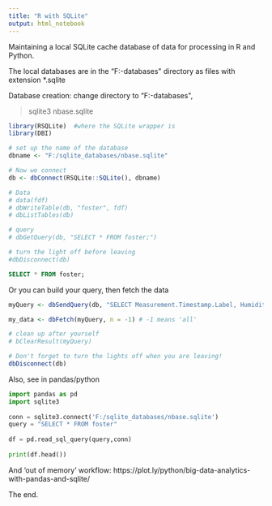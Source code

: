 ---
title: "R with SQLite"
output: html_notebook
---

Maintaining a local SQLite cache database of data for processing in R and Python.

The local databases are in the "F:\sqlite-databases\" directory as files with extension *.sqlite

Database creation: change directory to "F:\sqlite-databases\", 

>sqlite3 nbase.sqlite



```{r}
library(RSQLite)  #where the SQLite wrapper is
library(DBI)

# set up the name of the database
dbname <- "F:/sqlite_databases/nbase.sqlite"

# Now we connect
db <- dbConnect(RSQLite::SQLite(), dbname)

# Data
# data(fdf)
# dbWriteTable(db, "foster", fdf)
# dbListTables(db)

# query
# dbGetQuery(db, "SELECT * FROM foster;")

# turn the light off before leaving
#dbDisconnect(db)
```
```{sql connection=db}
SELECT * FROM foster;
```

Or you can build your query, then fetch the data

```{r}

myQuery <- dbSendQuery(db, "SELECT Measurement.Timestamp.Label, Humidity FROM foster")

my_data <- dbFetch(myQuery, n = -1) # -1 means 'all'

# clean up after yourself 
# bClearResult(myQuery)

# Don't forget to turn the lights off when you are leaving!
dbDisconnect(db)
```

Also, see in pandas/python

```{python}
import pandas as pd
import sqlite3
 
conn = sqlite3.connect('F:/sqlite_databases/nbase.sqlite')
query = "SELECT * FROM foster"
 
df = pd.read_sql_query(query,conn)
 
print(df.head())
```


And 'out of memory' workflow: https://plot.ly/python/big-data-analytics-with-pandas-and-sqlite/

The end.
